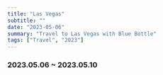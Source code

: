 ```yaml
---
title: "Las Vegas"
subtitle: ""
date: "2023-05-06"
summary: "Travel to Las Vegas with Blue Bottle"
tags: ["Travel", "2023"]
---
```



### 2023.05.06 ~ 2023.05.10

<div className="mx-auto max-w-lg">
  <DynamicImage
    url="https://storage.googleapis.com/jaeungkim/blog/personal/2023-may-lasvegas/2023_las_vegas%20-%201.jpeg"
    alt="2023-lasvegas-1"
  />
  <DynamicImage
    url="https://storage.googleapis.com/jaeungkim/blog/personal/2023-may-lasvegas/2023_las_vegas%20-%202.jpeg"
    alt="2023-lasvegas-2"
  />
  <DynamicImage
    url="https://storage.googleapis.com/jaeungkim/blog/personal/2023-may-lasvegas/2023_las_vegas%20-%203.jpeg"
    alt="2023-lasvegas-3"
  />
  <DynamicImage
    url="https://storage.googleapis.com/jaeungkim/blog/personal/2023-may-lasvegas/2023_las_vegas%20-%204.jpeg"
    alt="2023-lasvegas-4"
  />
  <DynamicImage
    url="https://storage.googleapis.com/jaeungkim/blog/personal/2023-may-lasvegas/2023_las_vegas%20-%205.jpeg"
    alt="2023-lasvegas-5"
  />
  <DynamicImage
    url="https://storage.googleapis.com/jaeungkim/blog/personal/2023-may-lasvegas/2023_las_vegas%20-%206.jpeg"
    alt="2023-lasvegas-6"
  />
  <DynamicImage
    url="https://storage.googleapis.com/jaeungkim/blog/personal/2023-may-lasvegas/2023_las_vegas%20-%207.jpeg"
    alt="2023-lasvegas-7"
  />
  <DynamicImage
    url="https://storage.googleapis.com/jaeungkim/blog/personal/2023-may-lasvegas/2023_las_vegas%20-%208.jpeg"
    alt="2023-lasvegas-8"
  />
  <DynamicImage
    url="https://storage.googleapis.com/jaeungkim/blog/personal/2023-may-lasvegas/2023_las_vegas%20-%209.jpeg"
    alt="2023-lasvegas-9"
  />
  <DynamicImage
    url="https://storage.googleapis.com/jaeungkim/blog/personal/2023-may-lasvegas/2023_las_vegas%20-%2010.jpeg"
    alt="2023-lasvegas-10"
  />
  <DynamicImage
    url="https://storage.googleapis.com/jaeungkim/blog/personal/2023-may-lasvegas/2023_las_vegas%20-%2011.jpeg"
    alt="2023-lasvegas-11"
  />
  <DynamicImage
    url="https://storage.googleapis.com/jaeungkim/blog/personal/2023-may-lasvegas/2023_las_vegas%20-%2012.jpeg"
    alt="2023-lasvegas-12"
  />
  <DynamicImage
    url="https://storage.googleapis.com/jaeungkim/blog/personal/2023-may-lasvegas/2023_las_vegas%20-%2013.jpeg"
    alt="2023-lasvegas-13"
  />
  <DynamicImage
    url="https://storage.googleapis.com/jaeungkim/blog/personal/2023-may-lasvegas/2023_las_vegas%20-%2014.jpeg"
    alt="2023-lasvegas-14"
  />
  <DynamicImage
    url="https://storage.googleapis.com/jaeungkim/blog/personal/2023-may-lasvegas/2023_las_vegas%20-%2015.jpeg"
    alt="2023-lasvegas-15"
  />
  <DynamicImage
    url="https://storage.googleapis.com/jaeungkim/blog/personal/2023-may-lasvegas/2023_las_vegas%20-%2016.jpeg"
    alt="2023-lasvegas-16"
  />
  <DynamicImage
    url="https://storage.googleapis.com/jaeungkim/blog/personal/2023-may-lasvegas/2023_las_vegas%20-%2017.jpeg"
    alt="2023-lasvegas-17"
  />
  <DynamicImage
    url="https://storage.googleapis.com/jaeungkim/blog/personal/2023-may-lasvegas/2023_las_vegas%20-%2018.jpeg"
    alt="2023-lasvegas-18"
  />
  <DynamicImage
    url="https://storage.googleapis.com/jaeungkim/blog/personal/2023-may-lasvegas/2023_las_vegas%20-%2019.jpeg"
    alt="2023-lasvegas-19"
  />
  <DynamicImage
    url="https://storage.googleapis.com/jaeungkim/blog/personal/2023-may-lasvegas/2023_las_vegas%20-%2020.jpeg"
    alt="2023-lasvegas-20"
  />
  <DynamicImage
    url="https://storage.googleapis.com/jaeungkim/blog/personal/2023-may-lasvegas/2023_las_vegas%20-%2021.jpeg"
    alt="2023-lasvegas-21"
  />
  <DynamicImage
    url="https://storage.googleapis.com/jaeungkim/blog/personal/2023-may-lasvegas/2023_las_vegas%20-%2022.jpeg"
    alt="2023-lasvegas-22"
  />
  <DynamicImage
    url="https://storage.googleapis.com/jaeungkim/blog/personal/2023-may-lasvegas/2023_las_vegas%20-%2023.jpeg"
    alt="2023-lasvegas-23"
  />
  <DynamicImage
    url="https://storage.googleapis.com/jaeungkim/blog/personal/2023-may-lasvegas/2023_las_vegas%20-%2024.jpeg"
    alt="2023-lasvegas-24"
  />
  <DynamicImage
    url="https://storage.googleapis.com/jaeungkim/blog/personal/2023-may-lasvegas/2023_las_vegas%20-%2025.jpeg"
    alt="2023-lasvegas-25"
  />
  <DynamicImage
    url="https://storage.googleapis.com/jaeungkim/blog/personal/2023-may-lasvegas/2023_las_vegas%20-%2026.jpeg"
    alt="2023-lasvegas-26"
  />
  <DynamicImage
    url="https://storage.googleapis.com/jaeungkim/blog/personal/2023-may-lasvegas/2023_las_vegas%20-%2027.jpeg"
    alt="2023-lasvegas-27"
  />
  <DynamicImage
    url="https://storage.googleapis.com/jaeungkim/blog/personal/2023-may-lasvegas/2023_las_vegas%20-%2028.jpeg"
    alt="2023-lasvegas-28"
  />
  <DynamicImage
    url="https://storage.googleapis.com/jaeungkim/blog/personal/2023-may-lasvegas/2023_las_vegas%20-%2029.jpeg"
    alt="2023-lasvegas-29"
  />
  <DynamicImage
    url="https://storage.googleapis.com/jaeungkim/blog/personal/2023-may-lasvegas/2023_las_vegas%20-%2030.jpeg"
    alt="2023-lasvegas-30"
  />
  <DynamicImage
    url="https://storage.googleapis.com/jaeungkim/blog/personal/2023-may-lasvegas/2023_las_vegas%20-%2031.jpeg"
    alt="2023-lasvegas-31"
  />
  <DynamicImage
    url="https://storage.googleapis.com/jaeungkim/blog/personal/2023-may-lasvegas/2023_las_vegas%20-%2032.jpeg"
    alt="2023-lasvegas-32"
  />
  <DynamicImage
    url="https://storage.googleapis.com/jaeungkim/blog/personal/2023-may-lasvegas/2023_las_vegas%20-%2033.jpeg"
    alt="2023-lasvegas-33"
  />
  <DynamicImage
    url="https://storage.googleapis.com/jaeungkim/blog/personal/2023-may-lasvegas/2023_las_vegas%20-%2034.jpeg"
    alt="2023-lasvegas-34"
  />
  <DynamicImage
    url="https://storage.googleapis.com/jaeungkim/blog/personal/2023-may-lasvegas/2023_las_vegas%20-%2035.jpeg"
    alt="2023-lasvegas-35"
  />
  <DynamicImage
    url="https://storage.googleapis.com/jaeungkim/blog/personal/2023-may-lasvegas/2023_las_vegas%20-%2036.jpeg"
    alt="2023-lasvegas-36"
  />
  <DynamicImage
    url="https://storage.googleapis.com/jaeungkim/blog/personal/2023-may-lasvegas/2023_las_vegas%20-%2037.jpeg"
    alt="2023-lasvegas-37"
  />
  <DynamicImage
    url="https://storage.googleapis.com/jaeungkim/blog/personal/2023-may-lasvegas/2023_las_vegas%20-%2038.jpeg"
    alt="2023-lasvegas-38"
  />
  <DynamicImage
    url="https://storage.googleapis.com/jaeungkim/blog/personal/2023-may-lasvegas/2023_las_vegas%20-%2039.jpeg"
    alt="2023-lasvegas-39"
  />
  <DynamicImage
    url="https://storage.googleapis.com/jaeungkim/blog/personal/2023-may-lasvegas/2023_las_vegas%20-%2040.jpeg"
    alt="2023-lasvegas-40"
  />
  <DynamicImage
    url="https://storage.googleapis.com/jaeungkim/blog/personal/2023-may-lasvegas/2023_las_vegas%20-%2041.jpeg"
    alt="2023-lasvegas-41"
  />
  <DynamicImage
    url="https://storage.googleapis.com/jaeungkim/blog/personal/2023-may-lasvegas/2023_las_vegas%20-%2042.jpeg"
    alt="2023-lasvegas-42"
  />
  <DynamicImage
    url="https://storage.googleapis.com/jaeungkim/blog/personal/2023-may-lasvegas/2023_las_vegas%20-%2043.jpeg"
    alt="2023-lasvegas-43"
  />
  <DynamicImage
    url="https://storage.googleapis.com/jaeungkim/blog/personal/2023-may-lasvegas/2023_las_vegas%20-%2044.jpeg"
    alt="2023-lasvegas-44"
  />
  <DynamicImage
    url="https://storage.googleapis.com/jaeungkim/blog/personal/2023-may-lasvegas/2023_las_vegas%20-%2045.jpeg"
    alt="2023-lasvegas-45"
  />
</div>
